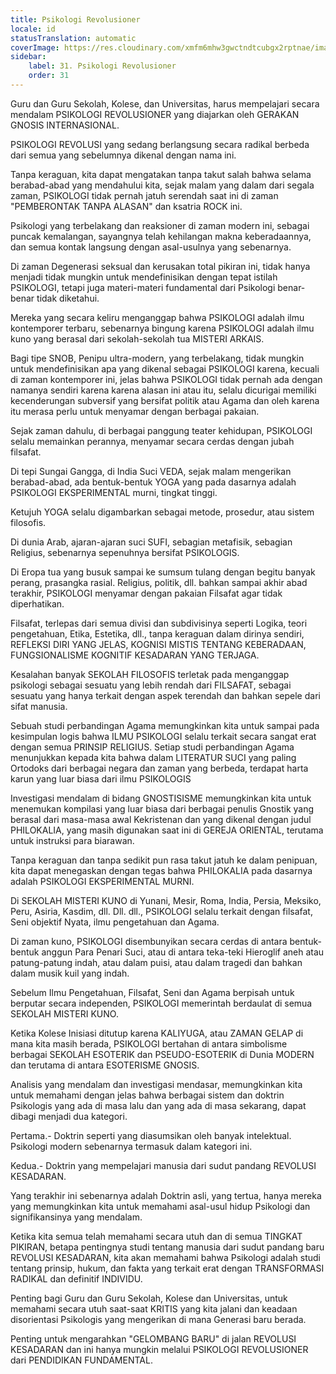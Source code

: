 ```yaml
---
title: Psikologi Revolusioner
locale: id
statusTranslation: automatic
coverImage: https://res.cloudinary.com/xmfm6mhw3gwctndtcubgx2rptnae/image/upload/v1740337243/small_cover_educacion_fundamental_a051170f1c.webp
sidebar:
    label: 31. Psikologi Revolusioner
    order: 31
---
```

Guru dan Guru Sekolah, Kolese, dan Universitas, harus mempelajari secara mendalam PSIKOLOGI REVOLUSIONER yang diajarkan oleh GERAKAN GNOSIS INTERNASIONAL.

PSIKOLOGI REVOLUSI yang sedang berlangsung secara radikal berbeda dari semua yang sebelumnya dikenal dengan nama ini.

Tanpa keraguan, kita dapat mengatakan tanpa takut salah bahwa selama berabad-abad yang mendahului kita, sejak malam yang dalam dari segala zaman, PSIKOLOGI tidak pernah jatuh serendah saat ini di zaman "PEMBERONTAK TANPA ALASAN" dan ksatria ROCK ini.

Psikologi yang terbelakang dan reaksioner di zaman modern ini, sebagai puncak kemalangan, sayangnya telah kehilangan makna keberadaannya, dan semua kontak langsung dengan asal-usulnya yang sebenarnya.

Di zaman Degenerasi seksual dan kerusakan total pikiran ini, tidak hanya menjadi tidak mungkin untuk mendefinisikan dengan tepat istilah PSIKOLOGI, tetapi juga materi-materi fundamental dari Psikologi benar-benar tidak diketahui.

Mereka yang secara keliru menganggap bahwa PSIKOLOGI adalah ilmu kontemporer terbaru, sebenarnya bingung karena PSIKOLOGI adalah ilmu kuno yang berasal dari sekolah-sekolah tua MISTERI ARKAIS.

Bagi tipe SNOB, Penipu ultra-modern, yang terbelakang, tidak mungkin untuk mendefinisikan apa yang dikenal sebagai PSIKOLOGI karena, kecuali di zaman kontemporer ini, jelas bahwa PSIKOLOGI tidak pernah ada dengan namanya sendiri karena karena alasan ini atau itu, selalu dicurigai memiliki kecenderungan subversif yang bersifat politik atau Agama dan oleh karena itu merasa perlu untuk menyamar dengan berbagai pakaian.

Sejak zaman dahulu, di berbagai panggung teater kehidupan, PSIKOLOGI selalu memainkan perannya, menyamar secara cerdas dengan jubah filsafat.

Di tepi Sungai Gangga, di India Suci VEDA, sejak malam mengerikan berabad-abad, ada bentuk-bentuk YOGA yang pada dasarnya adalah PSIKOLOGI EKSPERIMENTAL murni, tingkat tinggi.

Ketujuh YOGA selalu digambarkan sebagai metode, prosedur, atau sistem filosofis.

Di dunia Arab, ajaran-ajaran suci SUFI, sebagian metafisik, sebagian Religius, sebenarnya sepenuhnya bersifat PSIKOLOGIS.

Di Eropa tua yang busuk sampai ke sumsum tulang dengan begitu banyak perang, prasangka rasial. Religius, politik, dll. bahkan sampai akhir abad terakhir, PSIKOLOGI menyamar dengan pakaian Filsafat agar tidak diperhatikan.

Filsafat, terlepas dari semua divisi dan subdivisinya seperti Logika, teori pengetahuan, Etika, Estetika, dll., tanpa keraguan dalam dirinya sendiri, REFLEKSI DIRI YANG JELAS, KOGNISI MISTIS TENTANG KEBERADAAN, FUNGSIONALISME KOGNITIF KESADARAN YANG TERJAGA.

Kesalahan banyak SEKOLAH FILOSOFIS terletak pada menganggap psikologi sebagai sesuatu yang lebih rendah dari FILSAFAT, sebagai sesuatu yang hanya terkait dengan aspek terendah dan bahkan sepele dari sifat manusia.

Sebuah studi perbandingan Agama memungkinkan kita untuk sampai pada kesimpulan logis bahwa ILMU PSIKOLOGI selalu terkait secara sangat erat dengan semua PRINSIP RELIGIUS. Setiap studi perbandingan Agama menunjukkan kepada kita bahwa dalam LITERATUR SUCI yang paling Ortodoks dari berbagai negara dan zaman yang berbeda, terdapat harta karun yang luar biasa dari ilmu PSIKOLOGIS

Investigasi mendalam di bidang GNOSTISISME memungkinkan kita untuk menemukan kompilasi yang luar biasa dari berbagai penulis Gnostik yang berasal dari masa-masa awal Kekristenan dan yang dikenal dengan judul PHILOKALIA, yang masih digunakan saat ini di GEREJA ORIENTAL, terutama untuk instruksi para biarawan.

Tanpa keraguan dan tanpa sedikit pun rasa takut jatuh ke dalam penipuan, kita dapat menegaskan dengan tegas bahwa PHILOKALIA pada dasarnya adalah PSIKOLOGI EKSPERIMENTAL MURNI.

Di SEKOLAH MISTERI KUNO di Yunani, Mesir, Roma, India, Persia, Meksiko, Peru, Asiria, Kasdim, dll. Dll. dll., PSIKOLOGI selalu terkait dengan filsafat, Seni objektif Nyata, ilmu pengetahuan dan Agama.

Di zaman kuno, PSIKOLOGI disembunyikan secara cerdas di antara bentuk-bentuk anggun Para Penari Suci, atau di antara teka-teki Hieroglif aneh atau patung-patung indah, atau dalam puisi, atau dalam tragedi dan bahkan dalam musik kuil yang indah.

Sebelum Ilmu Pengetahuan, Filsafat, Seni dan Agama berpisah untuk berputar secara independen, PSIKOLOGI memerintah berdaulat di semua SEKOLAH MISTERI KUNO.

Ketika Kolese Inisiasi ditutup karena KALIYUGA, atau ZAMAN GELAP di mana kita masih berada, PSIKOLOGI bertahan di antara simbolisme berbagai SEKOLAH ESOTERIK dan PSEUDO-ESOTERIK di Dunia MODERN dan terutama di antara ESOTERISME GNOSIS.

Analisis yang mendalam dan investigasi mendasar, memungkinkan kita untuk memahami dengan jelas bahwa berbagai sistem dan doktrin Psikologis yang ada di masa lalu dan yang ada di masa sekarang, dapat dibagi menjadi dua kategori.

Pertama.- Doktrin seperti yang diasumsikan oleh banyak intelektual. Psikologi modern sebenarnya termasuk dalam kategori ini.

Kedua.- Doktrin yang mempelajari manusia dari sudut pandang REVOLUSI KESADARAN.

Yang terakhir ini sebenarnya adalah Doktrin asli, yang tertua, hanya mereka yang memungkinkan kita untuk memahami asal-usul hidup Psikologi dan signifikansinya yang mendalam.

Ketika kita semua telah memahami secara utuh dan di semua TINGKAT PIKIRAN, betapa pentingnya studi tentang manusia dari sudut pandang baru REVOLUSI KESADARAN, kita akan memahami bahwa Psikologi adalah studi tentang prinsip, hukum, dan fakta yang terkait erat dengan TRANSFORMASI RADIKAL dan definitif INDIVIDU.

Penting bagi Guru dan Guru Sekolah, Kolese dan Universitas, untuk memahami secara utuh saat-saat KRITIS yang kita jalani dan keadaan disorientasi Psikologis yang mengerikan di mana Generasi baru berada.

Penting untuk mengarahkan "GELOMBANG BARU" di jalan REVOLUSI KESADARAN dan ini hanya mungkin melalui PSIKOLOGI REVOLUSIONER dari PENDIDIKAN FUNDAMENTAL.

